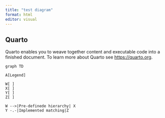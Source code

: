 ```yaml
---
title: "test diagram"
format: html
editor: visual
---
```


## Quarto

Quarto enables you to weave together content and executable code into a finished document. To learn more about Quarto see <https://quarto.org>.

```mermaid

graph TD

A[Legend]

W[ ]
X[ ]
Y[ ]
Z[ ]

W -->|Pre-definede hierarchy| X
Y -.-|Implemented matching|Z
```

